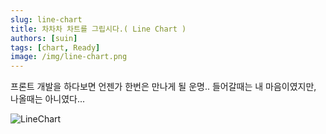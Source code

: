 ```yaml
---
slug: line-chart
title: 차차차 차트를 그립시다.( Line Chart )
authors: [suin]
tags: [chart, Ready]
image: /img/line-chart.png
---
```


프론트 개발을 하다보면 언젠가 한번은 만나게 될 운명.. 들어갈때는 내 마음이였지만, 나올때는 아니였다...

<!--truncate-->

![LineChart](/img/line-chart.png)
